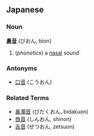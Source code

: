 ==Japanese==
===Noun===
'''[[鼻]][[音]]''' (びおん, bion)

#(''phonetics'') a [[nasal]] sound
===Antonyms===
*[[口音]] (こうおん)

===Related Terms===
*[[鼻濁音]] (びだくおん, bidakuon)
*[[唇音]] (しんおん, shinon)
*[[舌音]] (ぜつおん, zetsuon)